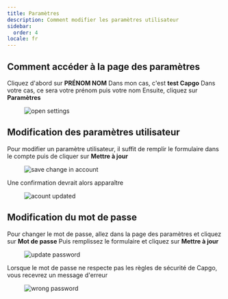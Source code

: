 ```yaml
---
title: Paramètres
description: Comment modifier les paramètres utilisateur
sidebar:
  order: 4
locale: fr
---
```


## Comment accéder à la page des paramètres

Cliquez d'abord sur **PRÉNOM NOM** Dans mon cas, c'est **test Capgo** Dans votre cas, ce sera votre prénom puis votre nom Ensuite, cliquez sur **Paramètres**

<figure><img src="/settings-gowebp" alt="open settings" /><figcaption></figcaption></figure>

## Modification des paramètres utilisateur

Pour modifier un paramètre utilisateur, il suffit de remplir le formulaire dans le compte puis de cliquer sur **Mettre à jour**

<figure><img src="/account-savewebp" alt="save change in account" /><figcaption></figcaption></figure>

Une confirmation devrait alors apparaître

<figure><img src="/account-updatedwebp" alt="acount updated" /><figcaption></figcaption></figure>

## Modification du mot de passe

Pour changer le mot de passe, allez dans la page des paramètres et cliquez sur **Mot de passe** Puis remplissez le formulaire et cliquez sur **Mettre à jour**

<figure><img src="/update-passwdwebp" alt="update password" /><figcaption></figcaption></figure>

Lorsque le mot de passe ne respecte pas les règles de sécurité de Capgo, vous recevrez un message d'erreur

<figure><img src="/passwd-errorwebp" alt="wrong password" /><figcaption></figcaption></figure>